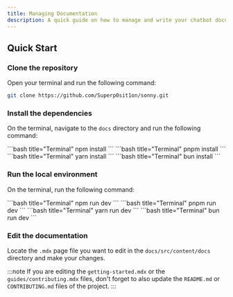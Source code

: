 ```yaml
---
title: Managing Documentation
description: A quick guide on how to manage and write your chatbot documentation.
---
```



## Quick Start

### Clone the repository

Open your terminal and run the following command:

```bash title="Terminal"
git clone https://github.com/Superp0sit1on/sonny.git
```

### Install the dependencies

On the terminal, navigate to the `docs` directory and run the following command:

<Tabs syncKey="package-managers">
  <TabItem label="npm" icon="seti:npm">
    ```bash title="Terminal"
    npm install
    ```
  </TabItem>
  <TabItem label="pnpm" icon="pnpm">
    ```bash title="Terminal"
    pnpm install
    ```
  </TabItem>
  <TabItem label="yarn" icon="seti:yarn">
    ```bash title="Terminal"
    yarn install
    ```
  </TabItem>
  <TabItem label="bun" icon="bun">
    ```bash title="Terminal"
    bun install
    ```
  </TabItem>
</Tabs>

### Run the local environment

On the terminal, run the following command:

<Tabs syncKey="package-managers">
  <TabItem label="npm" icon="seti:npm">
    ```bash title="Terminal"
    npm run dev
    ```
  </TabItem>
  <TabItem label="pnpm" icon="pnpm">
    ```bash title="Terminal"
    pnpm run dev
    ```
  </TabItem>
  <TabItem label="yarn" icon="seti:yarn">
    ```bash title="Terminal" 
    yarn run dev 
    ```
  </TabItem>
  <TabItem label="bun" icon="bun">
    ```bash title="Terminal" 
    bun run dev 
    ```
  </TabItem>
</Tabs>

### Edit the documentation

Locate the `.mdx` page file you want to edit in the `docs/src/content/docs` directory and make your changes.

:::note
If you are editing the `getting-started.mdx` or the `guides/contributing.mdx` files, don't forget to also update the `README.md` or `CONTRIBUTING.md` files of the project.
:::
